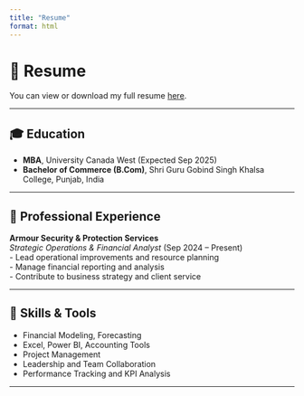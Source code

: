 ---
title: "Resume"
format: html
---

# 📄 Resume

You can view or download my full resume [here](resume.pdf){download=true}.

---

## 🎓 Education

- **MBA**, University Canada West (Expected Sep 2025)  
- **Bachelor of Commerce (B.Com)**, Shri Guru Gobind Singh Khalsa College, Punjab, India

---

## 💼 Professional Experience

**Armour Security & Protection Services**  
*Strategic Operations & Financial Analyst* (Sep 2024 – Present)  
- Lead operational improvements and resource planning  
- Manage financial reporting and analysis  
- Contribute to business strategy and client service

---

## 💪 Skills & Tools

- Financial Modeling, Forecasting  
- Excel, Power BI, Accounting Tools  
- Project Management  
- Leadership and Team Collaboration  
- Performance Tracking and KPI Analysis

---


